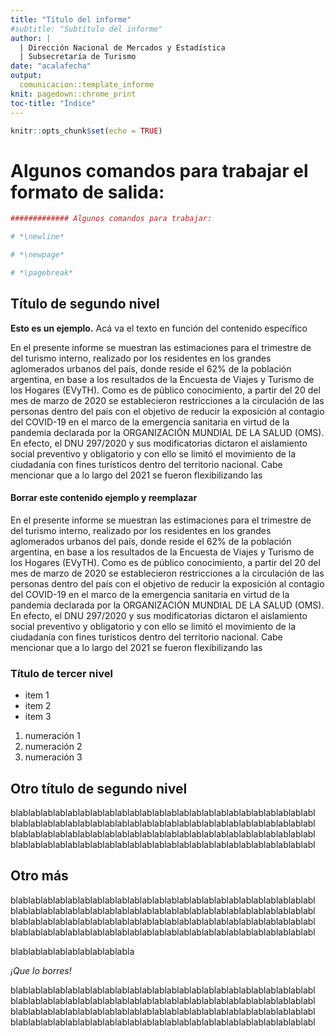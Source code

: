 ```yaml
---
title: "Título del informe"
#subtitle: "Subtítulo del informe"
author: |
  | Dirección Nacional de Mercados y Estadística
  | Subsecretaría de Turismo
date: "acalafecha"
output:
  comunicacion::template_informe
knit: pagedown::chrome_print
toc-title: "Índice"
---
```


```r
knitr::opts_chunk$set(echo = TRUE)
```


# Algunos comandos para trabajar el formato de salida: {-}

```r
############# Algunos comandos para trabajar:

# *\newline*

# *\newpage*

# *\pagebreak*

```

## Título de segundo nivel {-}

**Esto es un ejemplo.** Acá va el texto en función del contenido específico


En el presente informe se muestran las estimaciones para el trimestre de del turismo interno,
realizado por los residentes en los grandes aglomerados urbanos del país, donde reside el
62% de la población argentina, en base a los resultados de la Encuesta de Viajes y Turismo de
los Hogares (EVyTH).
Como es de público conocimiento, a partir del 20 del mes de marzo de 2020 se establecieron
restricciones a la circulación de las personas dentro del país con el objetivo de reducir la
exposición al contagio del COVID-19 en el marco de la emergencia sanitaria en virtud de la
pandemia declarada por la ORGANIZACIÓN MUNDIAL DE LA SALUD (OMS). En
efecto, el DNU 297/2020 y sus modificatorias dictaron el aislamiento social preventivo y
obligatorio y con ello se limitó el movimiento de la ciudadanía con fines turísticos dentro del
territorio nacional. Cabe mencionar que a lo largo del 2021 se fueron flexibilizando las

#### Borrar este contenido ejemplo y reemplazar


En el presente informe se muestran las estimaciones para el trimestre de del turismo interno,
realizado por los residentes en los grandes aglomerados urbanos del país, donde reside el
62% de la población argentina, en base a los resultados de la Encuesta de Viajes y Turismo de
los Hogares (EVyTH).
Como es de público conocimiento, a partir del 20 del mes de marzo de 2020 se establecieron
restricciones a la circulación de las personas dentro del país con el objetivo de reducir la
exposición al contagio del COVID-19 en el marco de la emergencia sanitaria en virtud de la
pandemia declarada por la ORGANIZACIÓN MUNDIAL DE LA SALUD (OMS). En
efecto, el DNU 297/2020 y sus modificatorias dictaron el aislamiento social preventivo y
obligatorio y con ello se limitó el movimiento de la ciudadanía con fines turísticos dentro del
territorio nacional. Cabe mencionar que a lo largo del 2021 se fueron flexibilizando las


### Título de tercer nivel {-}

+ item 1
+ item 2
+ item 3

1. numeración 1
2. numeración 2
3. numeración 3

## Otro título de segundo nivel {-}


blablablablablablablablablablablablablablablablablablablablablablablablabl
blablablablablablablablablablablablablablablablablablablablablablablablabl
blablablablablablablablablablablablablablablablablablablablablablablablabl
blablablablablablablablablablablablablablablablablablablablablablablablabl

## Otro más

blablablablablablablablablablablablablablablablablablablablablablablablabl
blablablablablablablablablablablablablablablablablablablablablablablablabl
blablablablablablablablablablablablablablablablablablablablablablablablabl
blablablablablablablablablablablablablablablablablablablablablablablablabl

blablablablablablablablablabla

_¡Que lo borres!_


blablablablablablablablablablablablablablablablablablablablablablablablabl
blablablablablablablablablablablablablablablablablablablablablablablablabl
blablablablablablablablablablablablablablablablablablablablablablablablabl
blablablablablablablablablablablablablablablablablablablablablablablablabl
